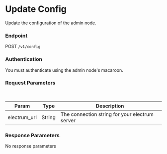 # Update Config

Update the configuration of the admin node.

### Endpoint

POST `/v1/config`

### Authentication

You must authenticate using the admin node's macaroon.

### Request Parameters

<br/>

| Param | Type | Description |
| ----- | ---- | ----------- |
| electrum_url | String | The connection string for your electrum server |

### Response Parameters

No response parameters
